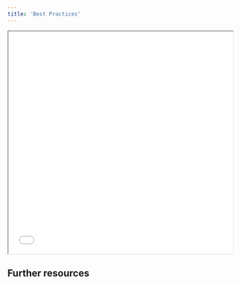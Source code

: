 ```yaml
---
title: 'Best Practices'
---
```


<iframe width="100%" height="500" src="./slides/2-best-practices/best-practices.html" title="Web design best practices"></iframe>

## Further resources
